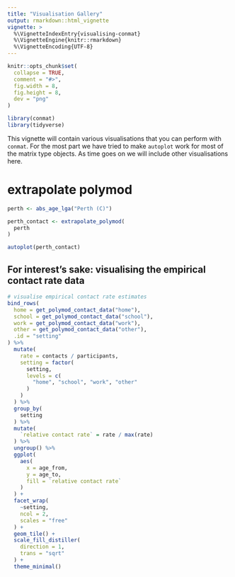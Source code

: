 ```yaml
---
title: "Visualisation Gallery"
output: rmarkdown::html_vignette
vignette: >
  %\VignetteIndexEntry{visualising-conmat}
  %\VignetteEngine{knitr::rmarkdown}
  %\VignetteEncoding{UTF-8}
---
```


```r
knitr::opts_chunk$set(
  collapse = TRUE,
  comment = "#>",
  fig.width = 8,
  fig.height = 8,
  dev = "png"
)
```

```r
library(conmat)
library(tidyverse)
```

This vignette will contain various visualisations that you can perform with `conmat`. For the most part we have tried to make `autoplot` work for most of the matrix type objects. As time goes on we will include other visualisations here.

# extrapolate polymod

```r
perth <- abs_age_lga("Perth (C)")

perth_contact <- extrapolate_polymod(
  perth
)

autoplot(perth_contact)
```

## For interest's sake: visualising the empirical contact rate data

```r
# visualise empirical contact rate estimates
bind_rows(
  home = get_polymod_contact_data("home"),
  school = get_polymod_contact_data("school"),
  work = get_polymod_contact_data("work"),
  other = get_polymod_contact_data("other"),
  .id = "setting"
) %>%
  mutate(
    rate = contacts / participants,
    setting = factor(
      setting,
      levels = c(
        "home", "school", "work", "other"
      )
    )
  ) %>%
  group_by(
    setting
  ) %>%
  mutate(
    `relative contact rate` = rate / max(rate)
  ) %>%
  ungroup() %>%
  ggplot(
    aes(
      x = age_from,
      y = age_to,
      fill = `relative contact rate`
    )
  ) +
  facet_wrap(
    ~setting,
    ncol = 2,
    scales = "free"
  ) +
  geom_tile() +
  scale_fill_distiller(
    direction = 1,
    trans = "sqrt"
  ) +
  theme_minimal()
```

